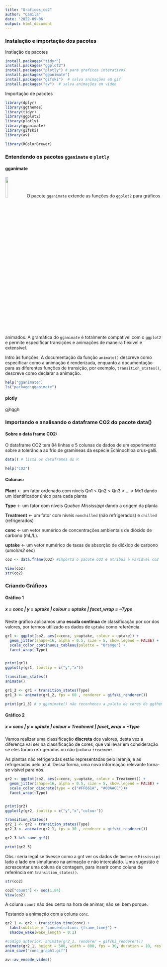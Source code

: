 ```yaml
---
title: "Graficos_co2"
author: "Camila"
date: '2022-09-06'
output: html_document
---
```


### Instalação e importação dos pacotes

Instlação de pacotes

```r
install.packages("tidyr")
install.packages("ggplot2")
install.packages("plotly") # para graficos interativos
install.packages("gganimate")
install.packages("gifski")  # salva animações em gif
install.packages("av")  # salva animações em vídeo
```

Importação de pacotes

```r
library(dplyr)
library(ggthemes)
library(tidyr)
library(ggplot2)
library(plotly)
library(gganimate)
library(gifski)
library(av)

library(RColorBrewer)
```

### Entendendo os pacotes `gganimate` e `plotly`

#### gganimate

![](Images/gganimate.png){width="13%"} O pacote `gganimate` extende as funções do `ggplot2` para gráficos animados. A gramática do `gganimate` é totalmente compatível com o `ggplot2` e permite especificar transições e animações de maneira flexível e extensível.

Intro às funções: A documentação da função `animate()` descreve como especificar como a animação é renderizada, enquanto a documentação para as diferentes funções de transição, por exemplo, `transition_states()`, descreve como declarar a animação.

```r
help("gganimate")
ls("package:gganimate")
```

#### plotly

gjhggh

### Importando e analisando o dataframe CO2 do pacote data()

#### Sobre o data frame CO2:

O dataframe CO2 tem 84 linhas e 5 colunas de dados de um experimento sobre a tolerância ao frio de gramíneas da espécie Echinochloa crus-galli.

```r
data() # lista os dataframes do R

help("CO2")
```

#### Colunas:

**Plant** \<- um fator ordenado com níveis Qn1 \< Qn2 \< Qn3 \< ... \< Mc1 dando um identificador único para cada planta

**Type** \<- um fator com níveis *Quebec Mississippi* dando a origem da planta

**Treatment** \<- um fator com níveis `nonchilled` (não refrigerados) e `chilled` (refrigerados)

**conc** \<- um vetor numérico de concentrações ambientais de dióxido de carbono (mL/L).

**uptake** \<- um vetor numérico de taxas de absorção de dióxido de carbono (umol/*m2* sec)

```r

co2 <- data.frame(CO2) #importa o pacote CO2 e atribui à variável co2

View(co2)
str(co2)
```

### Criando Gráficos

#### Gráfico 1

##### x = conc \| y = uptake \| colour = uptake \| facet_wrap = \~Type

Neste gráfico aplicamos uma **escala contínua** de classificação por cor dos valores, por termos utilizado os dados de `uptake` como referência.

```r

gr1 <- ggplot(co2, aes(x=conc, y=uptake, colour = uptake)) + 
  geom_jitter(shape=16, alpha = 0.5, size = 5, show.legend = FALSE) +
  scale_color_continuous_tableau(palette = "Orange") +
  facet_wrap(~Type) 


print(gr1)
ggplotly(gr1, tooltip = c("y","x"))
```

```r
transition_states()
animate()

gr1_2 <- gr1 + transition_states(Type)
gr1_3 <- animate(gr1_2, fps = 60 , renderer = gifski_renderer())

print(gr1_3) # o gganimate() não reconheceu a paleta de cores do ggthemes()
```

#### Gráfico 2

##### x = conc \| y = uptake \| colour = Treatment \| facet_wrap = \~Type

Vamos realizar uma classificação **discreta** dos valores, desta vez a diferença vai ser na classificação de cores, que vai levar em consideração se eles foram refrigerados ou não (coluna `treatment`.

As plantas não refrigeradas estão representadas pelo laranja, e as refrigeradas pelo azul. Dessa forma, uma nova informação relevante torna-se visível para nós.

```r

gr2 <- ggplot(co2, aes(x=conc, y=uptake, colour = Treatment)) +
  geom_jitter(shape=16, alpha = 0.5, size = 5, show.legend = FALSE) +
  scale_color_discrete(type = c("#FF661A", "#00AACC"))+
  facet_wrap(~Type)


print(gr2)
ggplotly(gr2, tooltip = c("y","x","colour"))

```

```r

transition_states()
gr2_1 <- gr2 + transition_states(Type)
gr2_3 <- animate(gr2_1, fps = 30 , renderer = gifski_renderer())

gr2_3 %>% save_gif()

print(gr2_3)
```

Obs.: seria legal se tivesse como a gnt ver os dados de `Quebec` e `Mississipi` lado a lado em simultaneo na animação e não intercalado. Uma sugestão é acrescentar uma coluna de contagem, para inserir como coluna de referência em `transition_states()`.

```r

str(co2)

co2["count"] <- seq(1,84)
View(co2)
```

A coluna `count` não deu certo na hora de animar, não sei bem porque.

Testando a animação com a coluna `conc`.

```r

gr2_1 <- gr2 + transition_time(conc) +
  labs(subtitle = "concentration: {frame_time}") +
  shadow_wake(wake_length = 0.1)

#código anterior: animate(gr2_1, renderer = gifski_renderer())
animate(gr2_1, height = 500, width = 800, fps = 30, duration = 10, res = 100)
anim_save("conc_graph1.gif")

av::av_encode_video()
```

